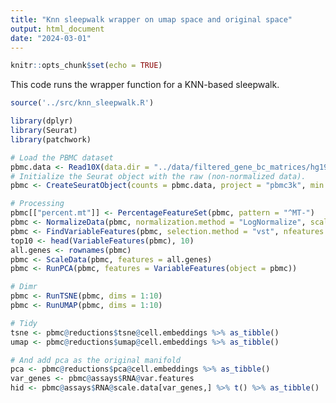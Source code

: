 ```yaml
---
title: "Knn sleepwalk wrapper on umap space and original space"
output: html_document
date: "2024-03-01"
---
```


```r
knitr::opts_chunk$set(echo = TRUE)
```

This code runs the wrapper function for a KNN-based sleepwalk.

```r
source('../src/knn_sleepwalk.R')
```

```r
library(dplyr)
library(Seurat)
library(patchwork)

# Load the PBMC dataset
pbmc.data <- Read10X(data.dir = "../data/filtered_gene_bc_matrices/hg19/")
# Initialize the Seurat object with the raw (non-normalized data).
pbmc <- CreateSeuratObject(counts = pbmc.data, project = "pbmc3k", min.cells = 3, min.features = 200)

# Processing
pbmc[["percent.mt"]] <- PercentageFeatureSet(pbmc, pattern = "^MT-")
pbmc <- NormalizeData(pbmc, normalization.method = "LogNormalize", scale.factor = 10000)
pbmc <- FindVariableFeatures(pbmc, selection.method = "vst", nfeatures = 2000)
top10 <- head(VariableFeatures(pbmc), 10)
all.genes <- rownames(pbmc)
pbmc <- ScaleData(pbmc, features = all.genes)
pbmc <- RunPCA(pbmc, features = VariableFeatures(object = pbmc))
```

```r
# Dimr
pbmc <- RunTSNE(pbmc, dims = 1:10)
pbmc <- RunUMAP(pbmc, dims = 1:10)

# Tidy
tsne <- pbmc@reductions$tsne@cell.embeddings %>% as_tibble()
umap <- pbmc@reductions$umap@cell.embeddings %>% as_tibble()

# And add pca as the original manifold
pca <- pbmc@reductions$pca@cell.embeddings %>% as_tibble()
var_genes <- pbmc@assays$RNA@var.features
hid <- pbmc@assays$RNA@scale.data[var_genes,] %>% t() %>% as_tibble()
```